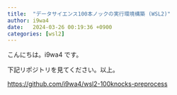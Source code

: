 ```yaml
---
title:  "データサイエンス100本ノックの実行環境構築 (WSL2)"
author: i9wa4
date:   2024-03-26 00:19:36 +0900
categories: [wsl2]
---
```


こんにちは。i9wa4 です。

下記リポジトリを見てください。以上。

<https://github.com/i9wa4/wsl2-100knocks-preprocess>
